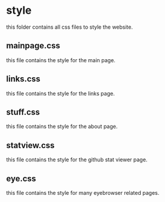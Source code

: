# style
this folder contains all css files to style the website.
## mainpage.css
this file contains the style for the main page.
## links.css
this file contains the style for the links page.
## stuff.css
this file contains the style for the about page.
## statview.css
this file contains the style for the github stat viewer page.
## eye.css
this file contains the style for many eyebrowser related pages.